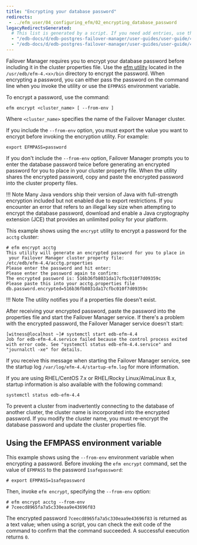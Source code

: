```yaml
---
title: "Encrypting your database password"
redirects:
 - ../efm_user/04_configuring_efm/02_encrypting_database_password
legacyRedirectsGenerated:
  # This list is generated by a script. If you need add entries, use the `legacyRedirects` key.
  - "/edb-docs/d/edb-postgres-failover-manager/user-guides/user-guide/4.0/encrypting_database_password.html"
  - "/edb-docs/d/edb-postgres-failover-manager/user-guides/user-guide/4.1/encrypting_database_password.html"
---
```


<div id="encrypting_database_password" class="registered_link"></div>

Failover Manager requires you to encrypt your database password before including it in the cluster properties file. Use the [efm utility](../07_using_efm_utility/#efm_encrypt) located in the `/usr/edb/efm-4.<x>/bin` directory to encrypt the password. When encrypting a password, you can either pass the password on the command line when you invoke the utility or use the `EFMPASS` environment variable.

To encrypt a password, use the command:

`efm encrypt <cluster_name> [ --from-env ]`

Where `<cluster_name>` specifies the name of the Failover Manager cluster.

If you include the `--from-env` option, you must export the value you want to encrypt before invoking the encryption utility. For example:

```text
export EFMPASS=password
```

If you don't include the `--from-env` option, Failover Manager prompts you to enter the database password twice before generating an encrypted password for you to place in your cluster property file. When the utility shares the encrypted password, copy and paste the encrypted password into the cluster property files.

!!! Note
    Many Java vendors ship their version of Java with full-strength encryption included but not enabled due to export restrictions. If you encounter an error that refers to an illegal key size when attempting to encrypt the database password, download and enable a Java cryptography extension (JCE) that provides an unlimited policy for your platform.

This example shows using the `encrypt` utility to encrypt a password for the `acctg` cluster:

```text
# efm encrypt acctg
This utility will generate an encrypted password for you to place in
 your Failover Manager cluster property file:
/etc/edb/efm-4.4/acctg.properties
Please enter the password and hit enter:
Please enter the password again to confirm:
The encrypted password is: 516b36fb8031da17cfbc010f7d09359c
Please paste this into your acctg.properties file
db.password.encrypted=516b36fb8031da17cfbc010f7d09359c
```

!!! Note
    The utility notifies you if a properties file doesn't exist.

After receiving your encrypted password, paste the password into the properties file and start the Failover Manager service. If there's a problem with the encrypted password, the Failover Manager service doesn't start:

```text
[witness@localhost ~]# systemctl start edb-efm-4.4
Job for edb-efm-4.4.service failed because the control process exited with error code. See "systemctl status edb-efm-4.4.service" and "journalctl -xe" for details.
```

If you receive this message when starting the Failover Manager service, see the startup log `/var/log/efm-4.4/startup-efm.log` for more information.

If you are using RHEL/CentOS 7.x or RHEL/Rocky Linux/AlmaLinux 8.x, startup information is also available with the following command:

```text
systemctl status edb-efm-4.4
```

To prevent a cluster from inadvertently connecting to the database of another cluster, the cluster name is incorporated into the encrypted password. If you modify the cluster name, you must re-encrypt the database password and update the cluster properties file.

## Using the EFMPASS environment variable

This example shows using the `--from-env` environment variable when encrypting a password. Before invoking the `efm encrypt` command, set the value of `EFMPASS` to the password `1safepassword`:

```text
# export EFMPASS=1safepassword
```

Then, invoke `efm encrypt`, specifying the `--from-env` option:

```text
# efm encrypt acctg --from-env
# 7ceecd8965fa7a5c330eaa9e43696f83
```

The encrypted password `7ceecd8965fa7a5c330eaa9e43696f83` is returned as a text value; when using a script, you can check the exit code of the command to confirm that the command succeeded. A successful execution returns `0`.

